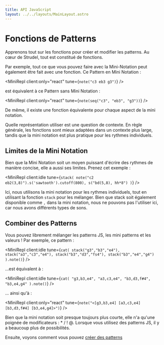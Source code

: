 ```yaml
---
title: API JavaScript
layout: ../../layouts/MainLayout.astro
---
```



# Fonctions de Patterns

Apprenons tout sur les fonctions pour créer et modifier les patterns.
Au cœur de Strudel, tout est constitué de fonctions.

Par exemple, tout ce que vous pouvez faire avec la Mini-Notation peut également être fait avec une fonction.
Ce Pattern en Mini Notation :

<MiniRepl client:only="react" tune={`note("c3 eb3 g3")`} />

est équivalent à ce Pattern sans Mini Notation :

<MiniRepl client:only="react" tune={`note(seq("c3", "eb3", "g3"))`} />

De même, il existe une fonction équivalente pour chaque aspect de la mini notation.

Quelle représentation utiliser est une question de contexte. En règle générale, les fonctions
sont mieux adaptées dans un contexte plus large, tandis que la mini notation est plus pratique pour les rythmes individuels.

## Limites de la Mini Notation

Bien que la Mini Notation soit un moyen puissant d'écrire des rythmes de manière concise, elle a aussi ses limites. Prenez cet exemple :

<MiniRepl
  client:idle
  tune={`stack(
  note("c2 eb2(3,8)").s('sawtooth').cutoff(800),
  s("bd(5,8), hh*8")
)`}
/>

Ici, nous utilisons la mini notation pour les rythmes individuels, tout en utilisant la fonction `stack` pour les mélanger.
Bien que stack soit également disponible comme `,` dans la mini notation, nous ne pouvons pas l'utiliser ici, car nous avons différents types de sons.

## Combiner des Patterns

Vous pouvez librement mélanger les patterns JS, les mini patterns et les valeurs ! Par exemple, ce pattern :

<MiniRepl
  client:idle
  tune={`cat(
  stack("g3","b3","e4"),
  stack("a3","c3","e4"),
  stack("b3","d3","fs4"),
  stack("b3","e4","g4")
).note()`}
/>

...est équivalent à :

<MiniRepl
  client:idle
  tune={`cat(
  "g3,b3,e4",
  "a3,c3,e4",
  "b3,d3,f#4",
  "b3,e4,g4"
).note()`}
/>

... ainsi qu'à :

<MiniRepl client:only="react" tune={`note("<[g3,b3,e4] [a3,c3,e4] [b3,d3,f#4] [b3,e4,g4]>")`} />

Bien que la mini notation soit presque toujours plus courte, elle n'a qu'une poignée de modificateurs : \* / ! @.
Lorsque vous utilisez des patterns JS, il y a beaucoup plus de possibilités.

Ensuite, voyons comment vous pouvez [créer des patterns](/learn/factories)
